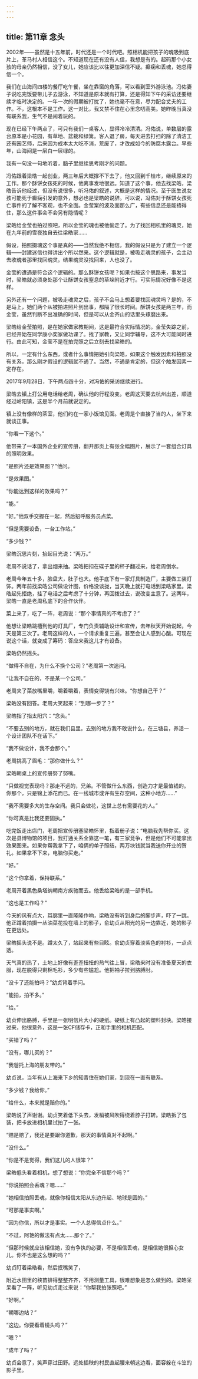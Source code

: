 ```yaml
---
---
---
```

title: 第11章 念头
---




2002年——虽然是十五年前，时代还是一个时代吧。照相机能把孩子的魂吸到底片上，革马村人相信这个。不知道现在还有没有人信，我想是有的。起码那个小女孩的母亲仍然相信，没了女儿，她应该比以往更加深信不疑。癫痫和丢魂，她总得信一个。

我们在山海间四楼的餐厅吃午餐，坐在靠窗的角落，可以看到室外游泳池。冯佑妻子说吃完饭要带儿子去游泳，不知道是原本就有打算，还是得知下午的采访还要继续才临时决定的。一年一次的假期被打扰了，她也毫不在意，尽力配合丈夫的工作。不，这根本不是工作。这一对比，我又禁不住在心里念叨高美。她昨晚当真没有联系我，生气不是闹着玩的。

现在已经下午两点了，可只有我们一桌客人，显得冷冷清清。冯佑说，单数层的露台原本是小花园，有草地、盆栽和绿篱。客人退了房，每天进去打扫的除了清洁工还有园艺师，后来因为成本太大吃不消，荒废了，才改成如今的防腐木露台。早些年，山海间是一层白一层绿的。

我有一句没一句地听着，脑子里继续思考刚才的问题。

冯佑跟着梁皓一起创业，两三年后大概撑不下去了，他又回到千桂市，继续原来的工作。那个酥饼女孩死的时候，他离事发地很远。知道了这个事，他去找梁皓，梁皓告诉他经过，但没有说很多，听冯佑的叙述，大概是这样的情况。至于医生说女孩可能死于癫痫引发的意外，想必也是梁皓的说辞。可以说，冯佑对于酥饼女孩死亡事件的了解不客观，也不全面。金莹案的波及面那么广，有些信息还是能捂得住，那么这件事会不会另有隐情呢？

梁皓给金莹也拍过照吧，所以金莹的魂也被他偷走了。为了找回相机里的魂灵，她在九年前的雪夜独自去往梁皓家……

假设，拍照摄魂这个事是真的——当然我绝不相信，我的假设只是为了建立一个逻辑——封建迷信也得讲出个所以然来。这个逻辑就是，被吸走魂灵的孩子，会主动去收魂者那里找回魂灵。结果魂灵没找回来，人也没了。

金莹的遭遇是符合这个逻辑的。那么酥饼女孩呢？如果也按这个思路来，事发当时，梁皓就必须身处那个让酥饼女孩窒息的草垛附近才行。可实际情况好像不是这样。

另外还有一个问题，被吸走魂灵之后，孩子不会马上想着要找回魂灵吗？是的，不是马上，她们两个从被拍进照片到出事，都隔了很长时间。酥饼女孩是两三年，而金莹，虽然判断不出准确的时间，但是可以从金齐山的话里头琢磨出来。

梁皓给金莹拍照，是在她家做家教期间，这是最符合实际情况的。金莹失踪之前，已经开始在同学康小奕家做功课了。找了家教，又让同学辅导，这不大可能同时进行。由此可知，金莹不是在拍完照之后立刻去找梁皓的。

所以，一定有什么东西，或者什么事情把她引向梁皓，如果这个触发因素和拍照没有关系，那么刚才假设的逻辑就不通了。当然，不通是肯定的，但这个触发因素一定存在。

2017年9月28日，下午两点四十分，对冯佑的采访继续进行。

梁皓去镇上打公用电话给老周，确认他的行程没变。老周这天要去杭州出差，顺道经过岭阳镇，这是半个月前就说定的。

镇上没有像样的茶室，他们约在一家小饭馆见面。老周是个直接了当的人，坐下来就谈正事。

“你看一下这个。”

他带来了一本国外企业的宣传册，翻开那页上有张全幅图片，展示了一套组合灯具的照明效果。

“是照片还是效果图？”他问。

“是效果图。”

“你能达到这样的效果吗？”

“能。”

“好。”他双手交握在一起，然后招呼服务员点菜。

“但是需要设备，一台工作站。”

“多少钱？”

梁皓沉思片刻，抬起目光说：“两万。”

老周不说话了，拿出烟来抽。梁皓把扣在碟子里的杯子翻过来，给老周倒水。

老周今年五十多，脸盘大，肚子也大。他手底下有一家灯具制造厂，主要做工装灯饰。两年前找梁皓公司做设计图，价格没谈拢，当天晚上就打电话到梁皓家里。梁皓起先拒绝，挂了电话之后考虑了十分钟，再回拨过去，说改变主意了。这两年，梁皓一直是老周私底下的合作伙伴。

菜上来了，吃了一阵，老周说：“那个事情真的不考虑了？”

他想让梁皓跳槽到他的灯具厂，专门负责辅助设计和宣传，去年秋天开始说起，今天是第三次了。老周这样的人，一个请求重复三遍，甚至会让人感到心酸。可现在说这个话，就变成了筹码：答应来我这儿才有设备。

梁皓仍然摇头。

“做得不自在，为什么不换个公司？”老周第一次追问。

“让我不自在的，不是某一个公司。”

老周夹了菜放嘴里嚼，嚼着嚼着，表情变得饶有兴味。“你想自己干？”

梁皓没有回答。老周大笑起来：“到哪一步了？”

梁皓指了指太阳穴：“念头。”

“不要去别的地方，就在我们县里。去别的地方我不敢说什么，在三塘县，养活一个设计团队不在话下。”

“我不做设计，我不会那个。”

老周挑高了眉毛：“那你做什么？”

梁皓朝桌上的宣传册努了努嘴。

“只做视觉表现吗？那走不远的，兄弟。不管做什么东西，创造力才是最值钱的。你那个，只是锦上添花而已。在一线城市或许有生存空间，这种小地方……”

“我不需要多大的生存空间。我只会做花，这世上总有需要花的人。”

“你可真是比我还要固执。”

吃完饭走出店门，老周把宣传册塞梁皓怀里，指着册子说：“电脑我先帮你买。这次是县博物馆的项目，我打通关系全靠这一笔，有三家竞争，但是他们不可能拿出效果图来。如果你帮我拿下了，咱俩的单子照结，两万块钱就当我送你开业的贺礼。如果拿不下来，电脑你买走。”

“好。”

“这个你拿着，保持联系。”

老周开着黑色桑塔纳朝南方疾驰而去。他丢给梁皓的是一部手机。

“这也是工作吗？”

今天的风有点大，耳廓里一直隆隆作响，梁皓没有听到身后的脚步声，吓了一跳。他正蹲着拍摄一丛油菜花投在墙上的影子，俞幼贞从阳光的另一边靠近，她的影子在更远处。

梁皓摇头说不是。蹲太久了，站起来有些目眩。俞幼贞穿着淡紫色的衬衫，一点点透。

天气真的热了，土地上好像有歪歪扭扭的热气往上冒，梁皓来时没有准备夏天的衣服，现在脱得只剩棉毛衫，多少有些尴尬。他把袖子拉到胳膊肘。

“没卡了还能拍吗？”幼贞背着手问。

“能拍，拍不多。”

“给。”

幼贞伸出胳膊，手里是一张明信片大小的硬纸。硬纸上有凸起的塑料封块。梁皓接过来，他很意外，这是一张CF储存卡，正和手里的相机匹配。

“买错了吗？”

“没有，哪儿买的？”

“我爸托上海的朋友带的。”

幼贞说，当年有从上海来下乡的知青住在她们家，到现在一直有联系。

“多少钱？我给你。”

“给什么，本来就是赔你的。”

梁皓说了声谢谢。幼贞笑着低下头去，发梢被风吹得绕着脖子打转。梁皓拆了包装，把卡放进相机里试拍了一张。

“赔是赔了，我还是要跟你道歉，那天的事情真对不起啊。”

“没什么。”

“你是不是觉得，我们这儿的人很笨？”

梁皓低头看着相机，想了想说：“你完全不信那个吗？”

“你说拍照会丢魂？嗯……”

“她相信拍照丢魂，就像你相信太阳从东边升起、地球是圆的。”

“可那是事实啊。”

“因为你信，所以才是事实。一个人总得信点什么。”

“不过，阿艳的做法有点太……那个了。”

“但那时候就应该相信她，没有争执的必要，不是相信丢魂，是相信她很担心女儿。你不也是这么想的吗？”

幼贞盯着梁皓看，然后抿嘴笑了，

附近水田里的秧苗排得整整齐齐，不用测量工具，很难想象是怎么做到的。梁皓呆呆看了一阵，听见幼贞走过来说：“你帮我拍张照吧。”

“好啊。”

“朝哪边站？”

“这边。你要看着镜头吗？”

“嗯？”

“成年了吗？”

幼贞会意了，笑声穿过田野。远处插秧的村民直起腰来朝这边看，面容躲在斗笠的影子里。